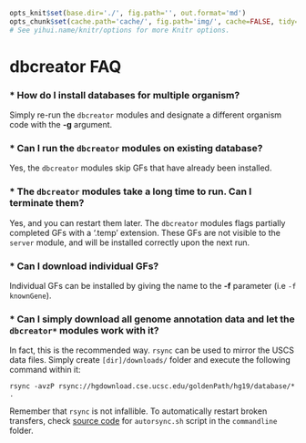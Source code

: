 ```r

opts_knit$set(base.dir='./', fig.path='', out.format='md')
opts_chunk$set(cache.path='cache/', fig.path='img/', cache=FALSE, tidy=TRUE, fig.keep='high', echo=TRUE, dpi=300, out.width=700, prompt=FALSE, comment='##', results='markup', eval=FALSE)
# See yihui.name/knitr/options for more Knitr options.
```

dbcreator FAQ
========================================================

### * How do I install databases for multiple organism?

Simply re-run the `dbcreator` modules and designate a different organism code with the **-g** argument.

### * Can I run the `dbcreator` modules on existing database?

Yes, the `dbcreator` modules skip GFs that have already been installed.

### * The `dbcreator` modules take a long time to run. Can I terminate them?

Yes, and you can restart them later. The `dbcreator` modules flags partially completed GFs with a '.temp' extension. These GFs are not visible to the `server` module, and will be installed correctly upon the next run.

### * Can I download individual GFs?

Individual GFs can be installed by giving the name to the **-f** parameter (i.e `-f knownGene`).

### * Can I simply download all genome annotation data and let the `dbcreator*` modules work with it?

In fact, this is the recommended way. `rsync` can be used to mirror the USCS data files. Simply create `[dir]/downloads/` folder and execute the following command within it:

```
rsync -avzP rsync://hgdownload.cse.ucsc.edu/goldenPath/hg19/database/* .
```
Remember that `rsync` is not infallible. To automatically restart broken transfers, check [source code](https://github.com/mdozmorov/genome_runner/tree/master/commandline) for `autorsync.sh` script in the `commandline` folder.